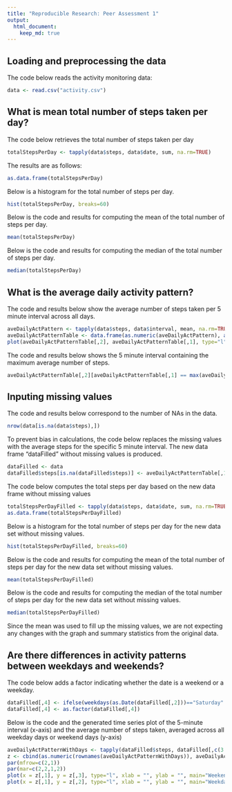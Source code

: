 ```yaml
---
title: "Reproducible Research: Peer Assessment 1"
output: 
  html_document:
    keep_md: true
---
```



## Loading and preprocessing the data

The code below reads the activity monitoring data:

```r
data <- read.csv("activity.csv")
```


## What is mean total number of steps taken per day?

The code below retrieves the total number of steps taken per day

```r
totalStepsPerDay <- tapply(data$steps, data$date, sum, na.rm=TRUE)
```

The results are as follows:
```r
as.data.frame(totalStepsPerDay)
```

Below is a histogram for the total number of steps per day.

```r
hist(totalStepsPerDay, breaks=60)
```

Below is the code and results for computing the mean of the total number of steps per day.

```r
mean(totalStepsPerDay)
```

Below is the code and results for computing the median of the total number of steps per day.

```r
median(totalStepsPerDay)
```

## What is the average daily activity pattern?

The code and results below show the average number of steps taken per 5 minute interval across all days. 

```r
aveDailyActPattern <- tapply(data$steps, data$interval, mean, na.rm=TRUE)
aveDailyActPatternTable <- data.frame(as.numeric(aveDailyActPattern), as.numeric(names(aveDailyActPattern)))
plot(aveDailyActPatternTable[,2], aveDailyActPatternTable[,1], type="l", xlab="interval", ylab="average steps per interval")
```

The code and results below shows the 5 minute interval containing the maximum average number of steps.

```r
aveDailyActPatternTable[,2][aveDailyActPatternTable[,1] == max(aveDailyActPatternTable[,1], na.rm=TRUE)]
```

## Inputing missing values

The code and results below correspond to the number of NAs in the data.

```r
nrow(data[is.na(data$steps),])
```

To prevent bias in calculations, the code below replaces the missing values with the average steps for the specific 5 minute interval. The new data frame "dataFilled" without missing values is produced.

```r
dataFilled <- data
dataFilled$steps[is.na(dataFilled$steps)] <- aveDailyActPatternTable[,1][match(aveDailyActPatternTable[,2],dataFilled$interval)]
```

The code below computes the total steps per day based on the new data frame without missing values

```r
totalStepsPerDayFilled <- tapply(data$steps, data$date, sum, na.rm=TRUE)
as.data.frame(totalStepsPerDayFilled)
```

Below is a histogram for the total number of steps per day for the new data set without missing values.

```r
hist(totalStepsPerDayFilled, breaks=60)
```

Below is the code and results for computing the mean of the total number of steps per day for the new data set without missing values.

```r
mean(totalStepsPerDayFilled)
```

Below is the code and results for computing the median of the total number of steps per day for the new data set without missing values.

```r
median(totalStepsPerDayFilled)
```

Since the mean was used to fill up the missing values, we are not expecting any changes with the graph and summary statistics from the original data.

## Are there differences in activity patterns between weekdays and weekends?

The code below adds a factor indicating whether the date is a weekend or a weekday.

```r
dataFilled[,4] <- ifelse(weekdays(as.Date(dataFilled[,2]))=="Saturday" | weekdays(as.Date(dataFilled[,2]))=="Sunday", "weekend", "weekday")
dataFilled[,4] <- as.factor(dataFilled[,4])
```

Below is the code and the generated time series plot of the 5-minute interval (x-axis) and the average number of steps taken, averaged across all weekday days or weekend days (y-axis)

```r
aveDailyActPatternWithDays <- tapply(dataFilled$steps, dataFilled[,c(3:4)], mean, na.rm=TRUE)
z <- cbind(as.numeric(rownames(aveDailyActPatternWithDays)), aveDailyActPatternWithDays[,1], aveDailyActPatternWithDays[,2])
par(mfrow=c(2,1))
par(mar=c(2,2,1,2))
plot(x = z[,1], y = z[,3], type="l", xlab = "", ylab = "", main="Weekend")
plot(x = z[,1], y = z[,2], type="l", xlab = "", ylab = "", main="Weekday")
```